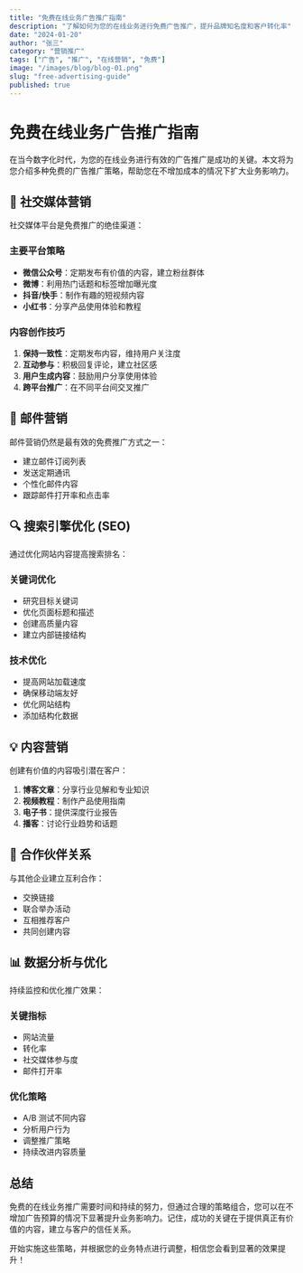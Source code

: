 ```yaml
---
title: "免费在线业务广告推广指南"
description: "了解如何为您的在线业务进行免费广告推广，提升品牌知名度和客户转化率"
date: "2024-01-20"
author: "张三"
category: "营销推广"
tags: ["广告", "推广", "在线营销", "免费"]
image: "/images/blog/blog-01.png"
slug: "free-advertising-guide"
published: true
---
```


# 免费在线业务广告推广指南

在当今数字化时代，为您的在线业务进行有效的广告推广是成功的关键。本文将为您介绍多种免费的广告推广策略，帮助您在不增加成本的情况下扩大业务影响力。

## 🚀 社交媒体营销

社交媒体平台是免费推广的绝佳渠道：

### 主要平台策略
- **微信公众号**：定期发布有价值的内容，建立粉丝群体
- **微博**：利用热门话题和标签增加曝光度
- **抖音/快手**：制作有趣的短视频内容
- **小红书**：分享产品使用体验和教程

### 内容创作技巧
1. **保持一致性**：定期发布内容，维持用户关注度
2. **互动参与**：积极回复评论，建立社区感
3. **用户生成内容**：鼓励用户分享使用体验
4. **跨平台推广**：在不同平台间交叉推广

## 📧 邮件营销

邮件营销仍然是最有效的免费推广方式之一：

- 建立邮件订阅列表
- 发送定期通讯
- 个性化邮件内容
- 跟踪邮件打开率和点击率

## 🔍 搜索引擎优化 (SEO)

通过优化网站内容提高搜索排名：

### 关键词优化
- 研究目标关键词
- 优化页面标题和描述
- 创建高质量内容
- 建立内部链接结构

### 技术优化
- 提高网站加载速度
- 确保移动端友好
- 优化网站结构
- 添加结构化数据

## 💡 内容营销

创建有价值的内容吸引潜在客户：

1. **博客文章**：分享行业见解和专业知识
2. **视频教程**：制作产品使用指南
3. **电子书**：提供深度行业报告
4. **播客**：讨论行业趋势和话题

## 🤝 合作伙伴关系

与其他企业建立互利合作：

- 交换链接
- 联合举办活动
- 互相推荐客户
- 共同创建内容

## 📊 数据分析与优化

持续监控和优化推广效果：

### 关键指标
- 网站流量
- 转化率
- 社交媒体参与度
- 邮件打开率

### 优化策略
- A/B 测试不同内容
- 分析用户行为
- 调整推广策略
- 持续改进内容质量

## 总结

免费的在线业务推广需要时间和持续的努力，但通过合理的策略组合，您可以在不增加广告预算的情况下显著提升业务影响力。记住，成功的关键在于提供真正有价值的内容，建立与客户的信任关系。

开始实施这些策略，并根据您的业务特点进行调整，相信您会看到显著的效果提升！